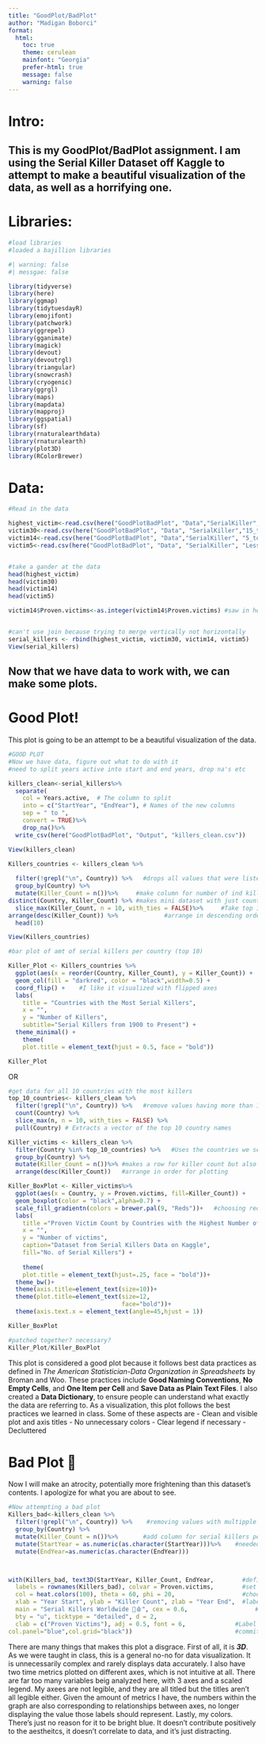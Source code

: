 ```yaml
---
title: "GoodPlot/BadPlot"
author: "Madigan Boborci"
format: 
  html:
    toc: true
    theme: cerulean
    mainfont: "Georgia"
    prefer-html: true
    message: false 
    warning: false 
---
```

# Intro: 
## This is my GoodPlot/BadPlot assignment. I am using the Serial Killer Dataset off Kaggle to attempt to make a beautiful visualization of the data, as well as a horrifying one. 

# Libraries:
```r
#load libraries
#loaded a bajillion libraries

#| warning: false
#| messgae: false

library(tidyverse)
library(here)
library(ggmap)
library(tidytuesdayR)
library(emojifont)
library(patchwork)
library(ggrepel)
library(gganimate)
library(magick)
library(devout)
library(devoutrgl)
library(triangular)
library(snowcrash)
library(cryogenic)
library(ggrgl)
library(maps)
library(mapdata)
library(mapproj)
library(ggspatial)
library(sf)
library(rnaturalearthdata)
library(rnaturalearth)
library(plot3D)
library(RColorBrewer)

```
# Data:

```r
#Read in the data

highest_victim<-read.csv(here("GoodPlotBadPlot", "Data","SerialKiller", "Highest_victim_count.csv"))
victim30<-read.csv(here("GoodPlotBadPlot", "Data", "SerialKiller","15_to_30_victim_count.csv"))
victim14<-read.csv(here("GoodPlotBadPlot", "Data","SerialKiller", "5_to_14_victim_count.csv"))
victim5<-read.csv(here("GoodPlotBadPlot", "Data", "SerialKiller", "Lessthan_5_victim_count.csv"))


#take a gander at the data
head(highest_victim)
head(victim30)
head(victim14)
head(victim5)

victim14$Proven.victims<-as.integer(victim14$Proven.victims) #saw in head that one column was a character rather than an integer like the rest of the datasets


#can't use join because trying to merge vertically not horizontally
serial_killers <- rbind(highest_victim, victim30, victim14, victim5)
View(serial_killers)
```
## Now that we have data to work with, we can make some plots.


# Good Plot!
This plot is going to be an attempt to be a beautiful visualization of the data.
```r
#GOOD PLOT
#Now we have data, figure out what to do with it 
#need to split years active into start and end years, drop na's etc

killers_clean<-serial_killers%>%
  separate(
    col = Years.active,  # The column to split
    into = c("StartYear", "EndYear"), # Names of the new columns
    sep = " to ",          
    convert = TRUE)%>%
    drop_na()%>%
  write_csv(here("GoodPlotBadPlot", "Output", "killers_clean.csv"))

View(killers_clean)

```

```r
Killers_countries <- killers_clean %>%
  
  filter(!grepl("\n", Country)) %>%   #drops all values that were listed as multiple countries
  group_by(Country) %>%
  mutate(Killer_Count = n())%>%     #make column for number of ind killers per country
distinct(Country, Killer_Count) %>% #makes mini dataset with just country and # killers
  slice_max(Killer_Count, n = 10, with_ties = FALSE)%>%     #Take top 10 highest count of killers 
arrange(desc(Killer_Count)) %>%             #arrange in descending order for plot
  head(10) 

View(Killers_countries)
```
 

```r
#bar plot of amt of serial killers per country (top 10)

Killer_Plot <- Killers_countries %>%
  ggplot(aes(x = reorder(Country, Killer_Count), y = Killer_Count)) +   #make countries go in order of no. of killers
  geom_col(fill = "darkred", color = "black",width=0.5) +
  coord_flip() +    #I like it visualized with flipped axes
  labs(
    title = "Countries with the Most Serial Killers",
    x = "",
    y = "Number of Killers",
    subtitle="Serial Killers from 1900 to Present") +
  theme_minimal() +
    theme(
    plot.title = element_text(hjust = 0.5, face = "bold"))

Killer_Plot
```

OR 

```r
#get data for all 10 countries with the most killers
top_10_countries<- killers_clean %>%
  filter(!grepl("\n", Country)) %>%   #remove values having more than 1 country listed
  count(Country) %>%                   
  slice_max(n, n = 10, with_ties = FALSE) %>%
  pull(Country) # Extracts a vector of the top 10 country names   

Killer_victims <- killers_clean %>%
  filter(Country %in% top_10_countries) %>%   #Uses the countries we selected above
  group_by(Country) %>%
  mutate(Killer_Count = n())%>% #makes a row for killer count but also keeps the rest of the info
  arrange(desc(Killer_Count))   #arrange in order for plotting
```

```r
Killer_BoxPlot <- Killer_victims%>%
  ggplot(aes(x = Country, y = Proven.victims, fill=Killer_Count)) +
  geom_boxplot(color = "black",alpha=0.7) +
  scale_fill_gradientn(colors = brewer.pal(9, "Reds"))+   #choosing red for mt legend scale bar
  labs(
    title ="Proven Victim Count by Countries with the Highest Number of Serial Killers ",
    x = "",
    y = "Number of victims",
    caption="Dataset from Serial Killers Data on Kaggle",
    fill="No. of Serial Killers") +
 
    theme(
    plot.title = element_text(hjust=.25, face = "bold"))+
  theme_bw()+                                      
  theme(axis.title=element_text(size=10))+
  theme(plot.title=element_text(size=12,
                                face="bold"))+
  theme(axis.text.x = element_text(angle=45,hjust = 1))  

Killer_BoxPlot

```



```r
#patched together? necessary?
Killer_Plot/Killer_BoxPlot
```

This plot is considered a good plot because it follows best data practices as defined in _The American Statistician-Data Organization in Spreadsheets_ by Broman and Woo. These practices include **Good Naming Conventions**, **No Empty Cells**, and **One Item per Cell** and **Save Data as Plain Text Files**. I also created a **Data Dictionary**, to ensure people can understand what exactly the data are referring to. As a visualization, this plot follows the best practices we learned in class. Some of these aspects are
  - Clean and visible plot and axis titles
  - No unnecessary colors 
  - Clear legend if necessary
  - Decluttered
  
# Bad Plot 🤢
Now I will make an atrocity, potentially more frightening than this dataset's contents.
I apologize for what you are about to see.

```r
#Now attempting a bad plot
Killers_bad<-killers_clean %>%
  filter(!grepl("\n", Country)) %>%    #removing values with multipple countries
  group_by(Country) %>%              
  mutate(Killer_Count = n())%>%       #add column for serial killers per country
  mutate(StartYear = as.numeric(as.character(StartYear)))%>%    #needed all variables to be numbers
  mutate(EndYear=as.numeric(as.character(EndYear)))



with(Killers_bad, text3D(StartYear, Killer_Count, EndYear,        #define all axes
  labels = rownames(Killers_bad), colvar = Proven.victims,        #set legend
  col = heat.colors(100), theta = 60, phi = 20,                   #choose legend colors
  xlab = "Year Start", ylab = "Killer Count", zlab = "Year End",  #labels for axes
  main = "Serial Killers Worldwide 🔪🩸", cex = 0.6,                   #Title
  bty = "u", ticktype = "detailed", d = 2,                        
  clab = c("Proven Victims"), adj = 0.5, font = 6,              #Label for legend
col.panel="blue",col.grid="black"))                             #commit atrocity

```
There are many things that makes this plot a disgrace. First of all, it is **_3D_**. As we were taught in class, this is a general no-no for data visualization. It is unnecessarily complex and rarely displays data accurately. I also have two time metrics plotted on different axes, which is not intuitive at all. There are far too many variables beig analyzed here, with 3 axes and a scaled legend. My axees are not legible, and they are all titled but the titles aren't all legible either. Given the amount of metrics I have, the numbers within the graph are also corresponding to relationships between axes, no longer displaying the value those labels should represent. Lastly, my colors. There's just no reason for it to be bright blue. It doesn't contribute positively to the aestheitcs, it doesn't correlate to data, and it's just distracting. 










